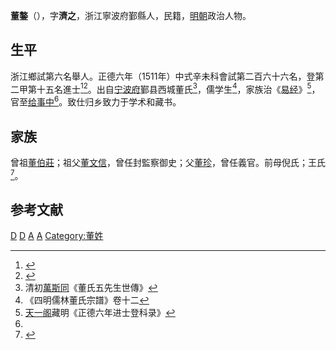 {{明清人物信息框
| 姓名 = 董鏊
| 原名 =
| 圖片名稱= 
| 圖片大小 =
| 圖片說明 = 
| 最高職務 =
| 國家 = 大明 
| 爵位 =
| 籍貫 = 浙江寧波府鄞縣
| 族裔 = 
| 旗籍 = 
| 字號 = 
| 諡號 =
| 出生日期 = 生年不詳
| 出生地點 = 
| 逝世日期 = 卒年不詳 
| 逝世地點 =
| 墓葬 =
| 配偶 = 
| 親屬 = 
| 出身 =
* 正德六年辛未科進士出身
| 經歷 =
| 著作 =  
}}
'''董鏊'''（{{bd|1475年||？|catIdx=}}），字'''濟之'''，浙江寧波府鄞縣人，民籍，[[明朝|明朝]]政治人物。

== 生平 ==
浙江鄉試第六名舉人。正德六年（1511年）中式辛未科會試第二百六十六名，登第二甲第十五名進士<ref>{{Cite book|title=《皇明贡举考》卷五|last=（明）[[张朝瑞|张朝瑞]]|first=|publisher=《续修四库全书》史部第828册|year=|isbn=|location=|pages=}}</ref><ref>{{Cite book|title=贡举志五种 上|last=鲁小俊，江俊伟著|first=|publisher=武汉：武汉大学出版社|year=2009|isbn=978-7-307-07043-1|location=|pages=}}</ref>。出自[[宁波府|宁波府]]鄞县西城董氏<ref>清初[[萬斯同|萬斯同]]《董氏五先生世傳》</ref>，儒学生<ref>《四明儒林董氏宗譜》卷十二</ref>，家族治《[[易经|易经]]》<ref name="zhengde">[[天一阁|天一阁]]藏明《正德六年进士登科录》</ref>，官至[[给事中|给事中]]<ref name="zhengde"/>。致仕归乡致力于学术和藏书。

== 家族 ==
曾祖[[董伯莊|董伯莊]]；祖父[[董文信|董文信]]，曾任封監察御史；父[[董珍|董珍]]，曾任義官。前母倪氏；王氏<ref>{{Cite book|title=天一阁藏明代科举录选刊 登科录 点校本|last=龚延明主编|first=|publisher=宁波出版社|year=2016|isbn=978-7-5526-2320-8|location=宁波|pages=|quote=《天一閣藏明代科舉錄選刊.登科錄》之《正德六年辛未科進士登科錄》}}</ref>。

==参考文献==
{{reflist}}

{{董氏五先生}}
{{正德六年辛未科殿試金榜}}

[[Category:鄞县人|D]]
[[Category:明朝給事中|D]]
[[Category:西城董氏|A]]
[[Category:明朝藏书家|A]]
[[Category:董姓|Category:董姓]]